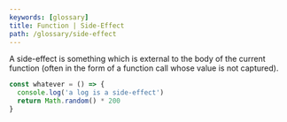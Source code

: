 ```yaml
---
keywords: [glossary]
title: Function | Side-Effect
path: /glossary/side-effect
---
```



<Def of="Side-Effect" />

A side-effect is something which is external to the body of the current function (often in the form of a function call whose value is not captured).

```js
const whatever = () => {
  console.log('a log is a side-effect')
  return Math.random() * 200
}
```
